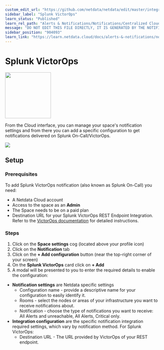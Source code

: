```yaml
---
custom_edit_url: "https://github.com/netdata/netdata/edit/master/integrations/cloud-notifications/metadata.yaml"
sidebar_label: "Splunk VictorOps"
learn_status: "Published"
learn_rel_path: "Alerts & Notifications/Notifications/Centralized Cloud Notifications"
message: "DO NOT EDIT THIS FILE DIRECTLY, IT IS GENERATED BY THE NOTIFICATION'S metadata.yaml FILE"
sidebar_position: "904093"
learn_link: "https://learn.netdata.cloud/docs/alerts-&-notifications/notifications/centralized-cloud-notifications/splunk-victorops"
---
```



# Splunk VictorOps


<img src="https://netdata.cloud/img/victorops.svg" width="150"/>


From the Cloud interface, you can manage your space's notification settings and from there you can add a specific configuration to get notifications delivered on Splunk On-Call/VictorOps.


<img src="https://img.shields.io/badge/maintained%20by-Netdata-%2300ab44" />

## Setup

### Prerequisites

To add Splunk VictorOps notification (also known as Splunk On-Call) you need:

- A Netdata Cloud account
- Access to the space as an **Admin**
- The Space needs to be on a paid plan
- Destination URL for your Splunk VictorOps REST Endpoint Integration. Refer to the [VictorOps documentation](https://help.victorops.com/knowledge-base/rest-endpoint-integration-guide) for detailed instructions.

### Steps

1. Click on the **Space settings** cog (located above your profile icon)
2. Click on the **Notification** tab
3. Click on the **+ Add configuration** button (near the top-right corner of your screen)
4. On the **Splunk VictorOps** card click on **+ Add**
5. A modal will be presented to you to enter the required details to enable the configuration:
  - **Notification settings** are Netdata specific settings
      - Configuration name - provide a descriptive name for your configuration to easily identify it.
      - Rooms - select the nodes or areas of your infrastructure you want to receive notifications about.
      - Notification - choose the type of notifications you want to receive: All Alerts and unreachable, All Alerts, Critical only.
  - **Integration configuration** are the specific notification integration required settings, which vary by notification method. For Splunk VictorOps:
      - Destination URL - The URL provided by VictorOps of your REST endpoint.



